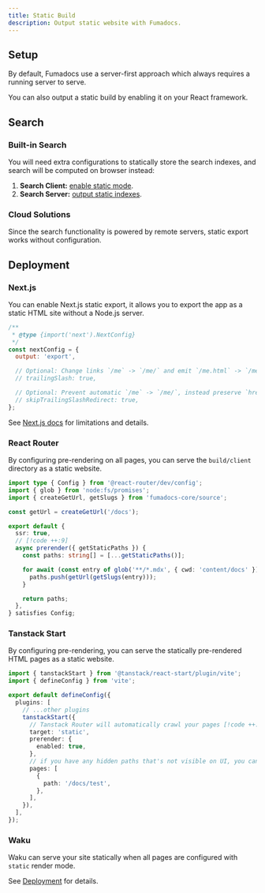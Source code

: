 ```yaml
---
title: Static Build
description: Output static website with Fumadocs.
---
```


## Setup

By default, Fumadocs use a server-first approach which always requires a running server to serve.

You can also output a static build by enabling it on your React framework.

## Search

### Built-in Search

You will need extra configurations to statically store the search indexes, and search will be computed on browser instead:

1. **Search Client:** [enable static mode](/docs/ui/search/orama#static).
2. **Search Server:** [output static indexes](/docs/headless/search/orama#static-export).

### Cloud Solutions

Since the search functionality is powered by remote servers, static export works without configuration.

## Deployment

### Next.js

You can enable Next.js static export, it allows you to export the app as a static HTML site without a Node.js server.

```js title="next.config.mjs"
/**
 * @type {import('next').NextConfig}
 */
const nextConfig = {
  output: 'export',

  // Optional: Change links `/me` -> `/me/` and emit `/me.html` -> `/me/index.html`
  // trailingSlash: true,

  // Optional: Prevent automatic `/me` -> `/me/`, instead preserve `href`
  // skipTrailingSlashRedirect: true,
};
```

See [Next.js docs](https://nextjs.org/docs/app/guides/static-exports) for limitations and details.

### React Router

By configuring pre-rendering on all pages, you can serve the `build/client` directory as a static website.

```ts title="react-router.config.ts"
import type { Config } from '@react-router/dev/config';
import { glob } from 'node:fs/promises';
import { createGetUrl, getSlugs } from 'fumadocs-core/source';

const getUrl = createGetUrl('/docs');

export default {
  ssr: true,
  // [!code ++:9]
  async prerender({ getStaticPaths }) {
    const paths: string[] = [...getStaticPaths()];

    for await (const entry of glob('**/*.mdx', { cwd: 'content/docs' })) {
      paths.push(getUrl(getSlugs(entry)));
    }

    return paths;
  },
} satisfies Config;
```

### Tanstack Start

By configuring pre-rendering, you can serve the statically pre-rendered HTML pages as a static website.

```ts title="vite.config.ts"
import { tanstackStart } from '@tanstack/react-start/plugin/vite';
import { defineConfig } from 'vite';

export default defineConfig({
  plugins: [
    // ...other plugins
    tanstackStart({
      // Tanstack Router will automatically crawl your pages [!code ++:4]
      target: 'static',
      prerender: {
        enabled: true,
      },
      // if you have any hidden paths that's not visible on UI, you can add them explicitly. [!code highlight:5]
      pages: [
        {
          path: '/docs/test',
        },
      ],
    }),
  ],
});
```

### Waku

Waku can serve your site statically when all pages are configured with `static` render mode.

See [Deployment](https://waku.gg/#deployment) for details.
